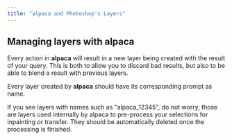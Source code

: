 ```yaml
---
title: "alpaca and Photoshop's Layers"
---
```


## Managing layers with alpaca

Every action in **alpaca** will result in a new layer being created with the
result of your query. This is both to allow you to discard bad results, but also
to be able to blend a result with previous layers.

Every layer created by **alpaca** should have its corresponding prompt as name.

If you see layers with names such as "alpaca_12345", do not worry, those are
layers used internally by alpaca to pre-process your selections for inpainting
or transfer. They should be automatically deleted once the processing is
finished.
